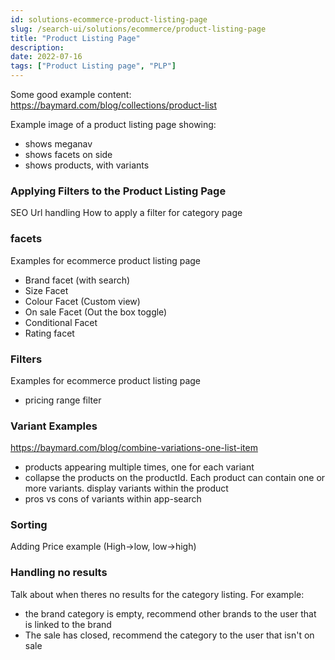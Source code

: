 ```yaml
---
id: solutions-ecommerce-product-listing-page
slug: /search-ui/solutions/ecommerce/product-listing-page
title: "Product Listing Page"
description:
date: 2022-07-16
tags: ["Product Listing page", "PLP"]
---
```


Some good example content: https://baymard.com/blog/collections/product-list

Example image of a product listing page showing:

- shows meganav
- shows facets on side
- shows products, with variants

### Applying Filters to the Product Listing Page

SEO Url handling
How to apply a filter for category page

### facets

Examples for ecommerce product listing page

- Brand facet (with search)
- Size Facet
- Colour Facet (Custom view)
- On sale Facet (Out the box toggle)
- Conditional Facet
- Rating facet

### Filters

Examples for ecommerce product listing page

- pricing range filter

### Variant Examples

https://baymard.com/blog/combine-variations-one-list-item

- products appearing multiple times, one for each variant
- collapse the products on the productId. Each product can contain one or more variants. display variants within the product
- pros vs cons of variants within app-search

### Sorting

Adding Price example (High->low, low->high)

### Handling no results

Talk about when theres no results for the category listing. For example:

- the brand category is empty, recommend other brands to the user that is linked to the brand
- The sale has closed, recommend the category to the user that isn't on sale
